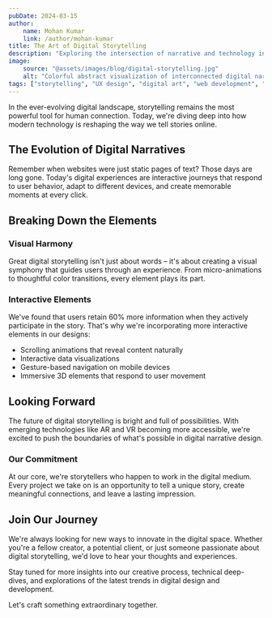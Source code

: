 ```yaml
---
pubDate: 2024-03-15
author:
    name: Mohan Kumar
    link: /author/mohan-kumar
title: The Art of Digital Storytelling
description: "Exploring the intersection of narrative and technology in modern web design. Join us on a journey through the evolving landscape of digital storytelling and its impact on user experience."
image:
    source: "@assets/images/blog/digital-storytelling.jpg"
    alt: "Colorful abstract visualization of interconnected digital narratives"
tags: ["storytelling", "UX design", "digital art", "web development", "creativity"]
---
```


In the ever-evolving digital landscape, storytelling remains the most powerful tool for human connection. Today, we're diving deep into how modern technology is reshaping the way we tell stories online.

## The Evolution of Digital Narratives

Remember when websites were just static pages of text? Those days are long gone. Today's digital experiences are interactive journeys that respond to user behavior, adapt to different devices, and create memorable moments at every click.

## Breaking Down the Elements

### Visual Harmony
Great digital storytelling isn't just about words – it's about creating a visual symphony that guides users through an experience. From micro-animations to thoughtful color transitions, every element plays its part.

### Interactive Elements
We've found that users retain 60% more information when they actively participate in the story. That's why we're incorporating more interactive elements in our designs:
- Scrolling animations that reveal content naturally
- Interactive data visualizations
- Gesture-based navigation on mobile devices
- Immersive 3D elements that respond to user movement

## Looking Forward

The future of digital storytelling is bright and full of possibilities. With emerging technologies like AR and VR becoming more accessible, we're excited to push the boundaries of what's possible in digital narrative design.

### Our Commitment

At our core, we're storytellers who happen to work in the digital medium. Every project we take on is an opportunity to tell a unique story, create meaningful connections, and leave a lasting impression.

## Join Our Journey

We're always looking for new ways to innovate in the digital space. Whether you're a fellow creator, a potential client, or just someone passionate about digital storytelling, we'd love to hear your thoughts and experiences.

Stay tuned for more insights into our creative process, technical deep-dives, and explorations of the latest trends in digital design and development.

Let's craft something extraordinary together.
